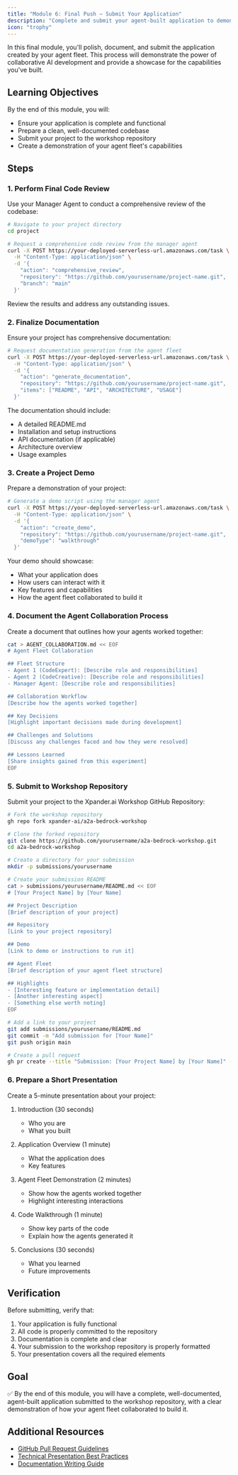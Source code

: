 ```yaml
---
title: "Module 6: Final Push — Submit Your Application"
description: "Complete and submit your agent-built application to demonstrate collaborative AI development"
icon: "trophy"
---
```


In this final module, you'll polish, document, and submit the application created by your agent fleet. This process will demonstrate the power of collaborative AI development and provide a showcase for the capabilities you've built.

## Learning Objectives

By the end of this module, you will:
- Ensure your application is complete and functional
- Prepare a clean, well-documented codebase
- Submit your project to the workshop repository
- Create a demonstration of your agent fleet's capabilities

## Steps

### 1. Perform Final Code Review

Use your Manager Agent to conduct a comprehensive review of the codebase:

```bash
# Navigate to your project directory
cd project

# Request a comprehensive code review from the manager agent
curl -X POST https://your-deployed-serverless-url.amazonaws.com/task \
  -H "Content-Type: application/json" \
  -d '{
    "action": "comprehensive_review",
    "repository": "https://github.com/yourusername/project-name.git",
    "branch": "main"
  }'
```

Review the results and address any outstanding issues.

### 2. Finalize Documentation

Ensure your project has comprehensive documentation:

```bash
# Request documentation generation from the agent fleet
curl -X POST https://your-deployed-serverless-url.amazonaws.com/task \
  -H "Content-Type: application/json" \
  -d '{
    "action": "generate_documentation",
    "repository": "https://github.com/yourusername/project-name.git",
    "items": ["README", "API", "ARCHITECTURE", "USAGE"]
  }'
```

The documentation should include:
- A detailed README.md
- Installation and setup instructions
- API documentation (if applicable)
- Architecture overview
- Usage examples

### 3. Create a Project Demo

Prepare a demonstration of your project:

```bash
# Generate a demo script using the manager agent
curl -X POST https://your-deployed-serverless-url.amazonaws.com/task \
  -H "Content-Type: application/json" \
  -d '{
    "action": "create_demo",
    "repository": "https://github.com/yourusername/project-name.git",
    "demoType": "walkthrough"
  }'
```

Your demo should showcase:
- What your application does
- How users can interact with it
- Key features and capabilities
- How the agent fleet collaborated to build it

### 4. Document the Agent Collaboration Process

Create a document that outlines how your agents worked together:

```bash
cat > AGENT_COLLABORATION.md << EOF
# Agent Fleet Collaboration

## Fleet Structure
- Agent 1 (CodeExpert): [Describe role and responsibilities]
- Agent 2 (CodeCreative): [Describe role and responsibilities]
- Manager Agent: [Describe role and responsibilities]

## Collaboration Workflow
[Describe how the agents worked together]

## Key Decisions
[Highlight important decisions made during development]

## Challenges and Solutions
[Discuss any challenges faced and how they were resolved]

## Lessons Learned
[Share insights gained from this experiment]
EOF
```

### 5. Submit to Workshop Repository

Submit your project to the Xpander.ai Workshop GitHub Repository:

```bash
# Fork the workshop repository
gh repo fork xpander-ai/a2a-bedrock-workshop

# Clone the forked repository
git clone https://github.com/yourusername/a2a-bedrock-workshop.git
cd a2a-bedrock-workshop

# Create a directory for your submission
mkdir -p submissions/yourusername

# Create your submission README
cat > submissions/yourusername/README.md << EOF
# [Your Project Name] by [Your Name]

## Project Description
[Brief description of your project]

## Repository
[Link to your project repository]

## Demo
[Link to demo or instructions to run it]

## Agent Fleet
[Brief description of your agent fleet structure]

## Highlights
- [Interesting feature or implementation detail]
- [Another interesting aspect]
- [Something else worth noting]
EOF

# Add a link to your project
git add submissions/yourusername/README.md
git commit -m "Add submission for [Your Name]"
git push origin main

# Create a pull request
gh pr create --title "Submission: [Your Project Name] by [Your Name]" --body "My workshop project submission" --repo xpander-ai/a2a-bedrock-workshop
```

### 6. Prepare a Short Presentation

Create a 5-minute presentation about your project:

1. Introduction (30 seconds)
   - Who you are
   - What you built

2. Application Overview (1 minute)
   - What the application does
   - Key features

3. Agent Fleet Demonstration (2 minutes)
   - Show how the agents worked together
   - Highlight interesting interactions

4. Code Walkthrough (1 minute)
   - Show key parts of the code
   - Explain how the agents generated it

5. Conclusions (30 seconds)
   - What you learned
   - Future improvements

## Verification

Before submitting, verify that:

1. Your application is fully functional
2. All code is properly committed to the repository
3. Documentation is complete and clear
4. Your submission to the workshop repository is properly formatted
5. Your presentation covers all the required elements

## Goal

✅ By the end of this module, you will have a complete, well-documented, agent-built application submitted to the workshop repository, with a clear demonstration of how your agent fleet collaborated to build it.

## Additional Resources

- [GitHub Pull Request Guidelines](https://docs.github.com/en/pull-requests/collaborating-with-pull-requests/proposing-changes-to-your-work-with-pull-requests/creating-a-pull-request)
- [Technical Presentation Best Practices](https://speaking.io/)
- [Documentation Writing Guide](https://www.writethedocs.org/guide/) 
